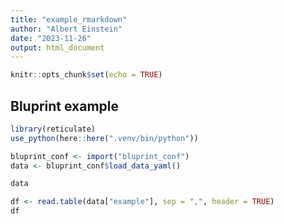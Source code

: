 ```yaml
---
title: "example_rmarkdown"
author: "Albert Einstein"
date: "2023-11-26"
output: html_document
---
```


```r
knitr::opts_chunk$set(echo = TRUE)
```

## Bluprint example

```r
library(reticulate)
use_python(here::here(".venv/bin/python"))

bluprint_conf <- import("bluprint_conf")
data <- bluprint_conf$load_data_yaml()

data
```

```r
df <- read.table(data["example"], sep = ",", header = TRUE)
df
```
